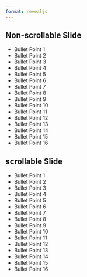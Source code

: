 ```yaml
---
format: revealjs
---
```


## Non-scrollable Slide

* Bullet Point 1
* Bullet Point 2
* Bullet Point 3
* Bullet Point 4
* Bullet Point 5
* Bullet Point 6
* Bullet Point 7
* Bullet Point 8
* Bullet Point 9
* Bullet Point 10
* Bullet Point 11
* Bullet Point 12
* Bullet Point 13
* Bullet Point 14
* Bullet Point 15
* Bullet Point 16

## scrollable Slide {.scrollable}

* Bullet Point 1
* Bullet Point 2
* Bullet Point 3
* Bullet Point 4
* Bullet Point 5
* Bullet Point 6
* Bullet Point 7
* Bullet Point 8
* Bullet Point 9
* Bullet Point 10
* Bullet Point 11
* Bullet Point 12
* Bullet Point 13
* Bullet Point 14
* Bullet Point 15
* Bullet Point 16

